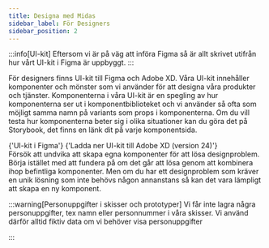 ```yaml
---
title: Designa med Midas
sidebar_label: För Designers
sidebar_position: 2
---
```



:::info[UI-kit]
Eftersom vi är på väg att införa Figma så är allt skrivet utifrån hur vårt UI-kit i Figma är uppbyggt.
:::

För designers finns UI-kit till Figma och Adobe XD. Våra UI-kit innehåller komponenter och mönster som vi använder för att designa våra produkter och tjänster. Komponenterna i våra UI-kit är en spegling av hur komponenterna ser ut i komponentbiblioteket och vi använder så ofta som möjligt samma namn på variants som props i komponenterna. Om du vill testa hur komponenterna beter sig i olika situationer kan du göra det på Storybook, det finns en länk dit på varje komponentsida.

<ButtonGroup>
  <LinkButton
    target='\_blank'
    href='https://www.figma.com/design/Zc41jDwx13L2bVECCQlsfN/MIDAS-UI-Kit?m=auto&node-id=0-1&t=ZgUPPphkbF15QIWU-1'
  >
    {'UI-kit i Figma'}
  </LinkButton>
  <Link
    target='\_blank'
    href={require('/files/MIDAS_UIkit_24.zip').default}
    download
  >
    {'Ladda ner UI-kit till Adobe XD (version 24)'}
  </Link>
</ButtonGroup>

<br />
Försök att undvika att skapa egna komponenter för att lösa designproblem. Börja istället med att fundera på om det går
att lösa genom att kombinera ihop befintliga komponenter. Men om du har ett designproblem som kräver en unik lösning som
inte behövs någon annanstans så kan det vara lämpligt att skapa en ny komponent.

:::warning[Personuppgifter i skisser och prototyper]
Vi får inte lagra några personuppgifter, tex namn eller personnummer i våra skisser. Vi använd därför alltid fiktiv data om vi behöver visa personuppgifter

:::
